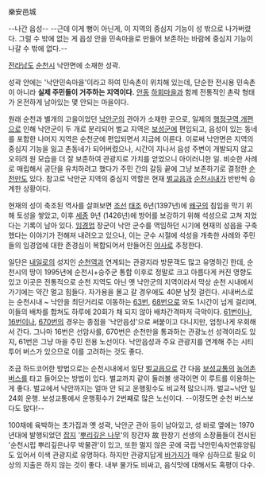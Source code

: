 樂安邑城

--나간 읍성-- --근데 이게 뻥이 아닌게, 이 지역의 중심지 기능이 성 밖으로 나가버렸다. 그럴 수 밖에 없는 게 읍성 안을 민속마을로 만들어 보존하는 바람에 중심지 기능이 나갈 수 밖에 없다.--

[[전라남도]] [[순천시]] 낙안면에 소재한 성곽.

성곽 안에는 '낙안민속마을'이라고 하여 민속촌이 위치해 있는데, 단순한 전시용 민속촌이 아니라 '''실제 주민들이 거주하는 지역이다.''' [[안동]] [[하회마을]]과 함께 전통적인 촌락 형태가 온전하게 남아있는 몇 안되는 마을이다.

원래 순천과 별개의 고을이었던 [[낙안군]]의 관아가 소재한 곳으로, 일제의 [[행정구역 개편]]으로 인해 낙안군이 두 개로 분리되어 벌교 지역은 [[보성군]]에 편입되고, 읍성이 있는 동네를 포함한 나머지 지역은 순천군에 편입되면서 지금에 이른다. 이로써 낙안면은 지역의 중심지 기능을 잃고 촌동네가 되어버렸으나, 시간이 지나서 읍성 주변이 개발되지 않고 오히려 원 모습을 더 잘 보존하여 관광지로 가치를 얻었으니 아이러니한 일. 비슷한 사례로 매립해서 공단을 유치하려고 했다가 주민 간의 갈등 끝에 그냥 보존하기로 결정한 [[순천만]]도 있다. 참고로 낙안군 지역의 중심지 역할은 현재 [[벌교읍]]과 [[순천시]]내가 반반씩 승계한 상황이다.

현재의 성이 축조된 역사를 살펴보면 [[조선]] [[태조]] 6년(1397년)에 [[왜구]]의 침입을 막기 위해 토성을 쌓았고, 이후 [[세종]] 9년 (1426년)에 방어를 보강하기 위해 석성으로 고쳐 지었다는 기록이 남아 있다. [[임경업]] 장군이 낙안 군수를 역임하던 시기에 현재의 성읍을 구축했다는 이야기가 전해져 내려오고 있으나, 이는 군수 시절에 석성을 개축한 사례와 주민들의 임경업에 대한 존경심이 복합되어서 만들어진 [[야사]]로 추정한다.

일단은 [[내일로]]의 성지인 [[순천역]]과 연계되는 관광지라 방문객도 많고 유명하긴 한데, 순천시의 땅이 1995년에 순천시+승주군 통합 이후로 정말로 크고 아름다게 커진 영향도 있고 이곳은 전통적으로 순천 지역도 아닌 옛 낙안군의 지역이라서 막상 순천 시내에서 가기에는 약간 멀고 힘들다. 자가용을 몰고 갈 경우에도 40분 남짓 걸린다. 시내버스로는 순천시내 ~ 낙안을 최단거리로 이동하는 [[순천 버스 63|63번]], [[순천 버스 68|68번]]으로 와도 1시간이 넘게 걸리며, 이들의 배차를 합쳐도 하루에 20회가 채 되지 않아 배차간격마저 극악이다. [[순천 버스 61|61번]]이나, [[순천 버스 16|16번]]이나, [[순천 버스 670|670번]]의 경우는 종점을 '낙안읍성'으로 써붙이고 다니지만, 엄청나게 우회해서 간다. 그나마 16번은 선암사를, 670번은 순천만을 통과하는 관광노선 성격이라도 있지, 61번은 그냥 마을 주민 전용 노선이다. 낙안읍성과 주요 관광지를 연계해 주는 시티투어 버스가 있으므로 이를 고려하는 것도 좋다.

조금 하드코어한 방법으로는 순천시내에서 일단 [[벌교읍]]으로 간 다음 [[보성교통]]의 [[농어촌버스]]를 타고 들어오는 방법이 있다. 벌교까지 같이 둘러볼 생각이면 이 루트를 이용하는 게 좋다. 벌교에서 낙안까지는 얼마 안 되고 운행횟수도 비교적 많으니까. 벌교~낙안 일 24회 운행. 보성교통에서 운행횟수가 2번째로 많은 노선이다. --이정도면 순천 버스보다도 많다!--

100채에 육박하는 초가집과 옛 성곽, 낙안군 관아 등이 남아있고, 성 바로 옆에는 1970년대에 발행되었던 [[잡지]] '[[뿌리깊은 나무]]'의 창간자 故 한창기 선생의 소장품들이 전시된 '순천시립 뿌리깊은나무 박물관'이 있고, 또한 멀지 않은 곳에 국립 낙안민속자연휴양림도 있어서 이색 관광지로 유명하다. 하지만 관광지답게 [[바가지]]가 매우 심하므로 필요 이상의 지출은 하지 않는 것이 좋다. 내부 물가도 비싸고, 음식맛에 대해서도 혹평이 다수.
